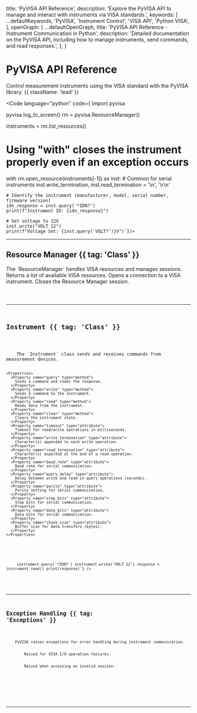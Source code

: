
  title: 'PyVISA API Reference',
  description:
    'Explore the PyVISA API to manage and interact with instruments via VISA standards.',
  keywords: [
    ...defaultKeywords,
    'PyVISA',
    'Instrument Control',
    'VISA API',
    'Python VISA',
  ],
  openGraph: {
    ...defaultOpenGraph,
    title: 'PyVISA API Reference - Instrument Communication in Python',
    description:
      'Detailed documentation on the PyVISA API, including how to manage instruments, send commands, and read responses.',
  },
}

# PyVISA API Reference

Control measurement instruments using the VISA standard with the PyVISA library. {{ className: 'lead' }}

<Code language="python" code={`import pyvisa

pyvisa.log_to_screen()
rm = pyvisa.ResourceManager()

instruments = rm.list_resources()

# Using "with" closes the instrument properly even if an exception occurs
with rm.open_resource(instruments[-1]) as inst:
    # Common for serial instruments
    inst.write_termination, inst.read_termination = '\\n', '\\r\\n'

    # Identify the instrument (manufacturer, model, serial number, firmware version)
    idn_response = inst.query('*IDN?')
    print(f"Instrument ID: {idn_response}")
    
    # Set voltage to 12V
    inst.write("VOLT 12")
    print(f"Voltage Set: {inst.query('VOLT?')}V")`}/>

---

## Resource Manager {{ tag: 'Class' }}

<Row>
  <Col>
    The `ResourceManager` handles VISA resources and manages sessions.
    <Properties>
      <Property name="list_resources" type="method">
        Returns a list of available VISA resources.
      </Property>
      <Property name="open_resource" type="method">
        Opens a connection to a VISA instrument.
      </Property>
      <Property name="close" type="method">
        Closes the Resource Manager session.
      </Property>
    </Properties>
  </Col>
  
  <Col sticky>
    <Code language="python" code={`import pyvisa
rm = pyvisa.ResourceManager()
resources = rm.list_resources()
instrument = rm.open_resource(resources[0])
instrument.close()`} />
  </Col>
</Row>

---

## Instrument {{ tag: 'Class' }}

<Row>
  <Col>
    The `Instrument` class sends and receives commands from measurement devices.

    <Properties>
      <Property name="query" type="method">
        Sends a command and reads the response.
      </Property>
      <Property name="write" type="method">
        Sends a command to the instrument.
      </Property>
      <Property name="read" type="method">
        Reads data from the instrument.
      </Property>
      <Property name="clear" type="method">
        Clears the instrument state.
      </Property>
      <Property name="timeout" type="attribute">
        Timeout for read/write operations in milliseconds.
      </Property>
      <Property name="write_termination" type="attribute">
        Character(s) appended to each write operation.
      </Property>
      <Property name="read_termination" type="attribute">
        Character(s) expected at the end of a read operation.
      </Property>
      <Property name="baud_rate" type="attribute">
        Baud rate for serial communication.
      </Property>
      <Property name="query_delay" type="attribute">
        Delay between write and read in query operations (seconds).
      </Property>
      <Property name="parity" type="attribute">
        Parity setting for serial communication.
      </Property>
      <Property name="stop_bits" type="attribute">
        Stop bits for serial communication.
      </Property>
      <Property name="data_bits" type="attribute">
        Data bits for serial communication.
      </Property>
      <Property name="chunk_size" type="attribute">
        Buffer size for data transfers (bytes).
      </Property>
    </Properties>
  </Col>
  
  <Col sticky>
    <Code language="python" code={`inst.timeout = 2000  # Timeout in milliseconds
inst.write_termination = '\\n'
inst.read_termination = '\\r\\n'
inst.chunk_size = 20480  # Default chunk size

instrument.query('*IDN?')
instrument.write('VOLT 12')
response = instrument.read()
print(response)`} />
  </Col>
</Row>

---

## Exception Handling {{ tag: 'Exceptions' }}

<Row>
  <Col>
    PyVISA raises exceptions for error handling during instrument communication.
    <Properties>
      <Property name="VisaIOError" type="exception">
        Raised for VISA I/O operation failures.
      </Property>
      <Property name="InvalidSession" type="exception">
        Raised when accessing an invalid session.
      </Property>
    </Properties>
  </Col>
  
  <Col sticky>
    <Code language="python" code={`try:
    instrument.write('*IDN?')
    response = instrument.read()
except pyvisa.VisaIOError as e:
    print(f"Error: {e}")`} />
  </Col>
</Row>

---